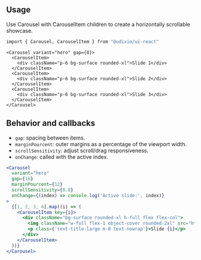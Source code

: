 ---
---

## Usage

Use Carousel with CarouselItem children to create a horizontally scrollable showcase.

```bash
import { Carousel, CarouselItem } from "@udixio/ui-react"
```

```tsx
<Carousel variant="hero" gap={8}>
  <CarouselItem>
    <div className="p-6 bg-surface rounded-xl">Slide 1</div>
  </CarouselItem>
  <CarouselItem>
    <div className="p-6 bg-surface rounded-xl">Slide 2</div>
  </CarouselItem>
  <CarouselItem>
    <div className="p-6 bg-surface rounded-xl">Slide 3</div>
  </CarouselItem>
</Carousel>
```

## Behavior and callbacks

- `gap`: spacing between items.
- `marginPourcent`: outer margins as a percentage of the viewport width.
- `scrollSensitivity`: adjust scroll/drag responsiveness.
- `onChange`: called with the active index.

```jsx
<Carousel
  variant="hero"
  gap={16}
  marginPourcent={12}
  scrollSensitivity={0.8}
  onChange={(index) => console.log('Active slide:', index)}
>
  {[1, 2, 3, 4].map((i) => (
    <CarouselItem key={i}>
      <div className="bg-surface rounded-xl h-full flex flex-col">
        <img className="w-full flex-1 object-cover rounded-2xl" src="https://picsum.photos/640/240" alt="Cover" />
        <p class={'text-title-large m-8 text-nowrap'}>Slide {i}</p>
      </div>
    </CarouselItem>
  ))}
</Carousel>
```
